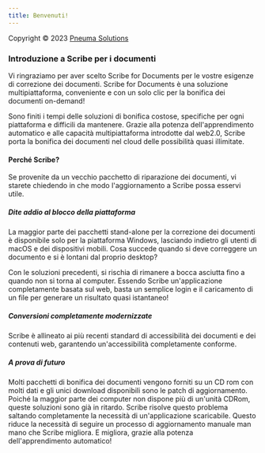 ```yaml
---
title: Benvenuti!
---
```



Copyright © 2023 [Pneuma Solutions](https://www.pneumasolutions.com)  
### Introduzione a Scribe per i documenti

Vi ringraziamo per aver scelto Scribe for Documents per le vostre esigenze di correzione dei documenti. Scribe for Documents è una soluzione multipiattaforma, conveniente e con un solo clic per la bonifica dei documenti on-demand!

Sono finiti i tempi delle soluzioni di bonifica costose, specifiche per ogni piattaforma e difficili da mantenere. Grazie alla potenza dell'apprendimento automatico e alle capacità multipiattaforma introdotte dal web2.0, Scribe porta la bonifica dei documenti nel cloud delle possibilità quasi illimitate.

#### Perché Scribe?

Se provenite da un vecchio pacchetto di riparazione dei documenti, vi starete chiedendo in che modo l'aggiornamento a Scribe possa esservi utile.

##### Dite addio al blocco della piattaforma

La maggior parte dei pacchetti stand-alone per la correzione dei documenti è disponibile solo per la piattaforma Windows, lasciando indietro gli utenti di macOS e dei dispositivi mobili. Cosa succede quando si deve correggere un documento e si è lontani dal proprio desktop?

Con le soluzioni precedenti, si rischia di rimanere a bocca asciutta fino a quando non si torna al computer. Essendo Scribe un'applicazione completamente basata sul web, basta un semplice login e il caricamento di un file per generare un risultato quasi istantaneo!

##### Conversioni completamente modernizzate

Scribe è allineato ai più recenti standard di accessibilità dei documenti e dei contenuti web, garantendo un'accessibilità completamente conforme.

##### A prova di futuro

Molti pacchetti di bonifica dei documenti vengono forniti su un CD rom con molti dati e gli unici download disponibili sono le patch di aggiornamento. Poiché la maggior parte dei computer non dispone più di un'unità CDRom, queste soluzioni sono già in ritardo. Scribe risolve questo problema saltando completamente la necessità di un'applicazione scaricabile. Questo riduce la necessità di seguire un processo di aggiornamento manuale man mano che Scribe migliora. E migliora, grazie alla potenza dell'apprendimento automatico!

